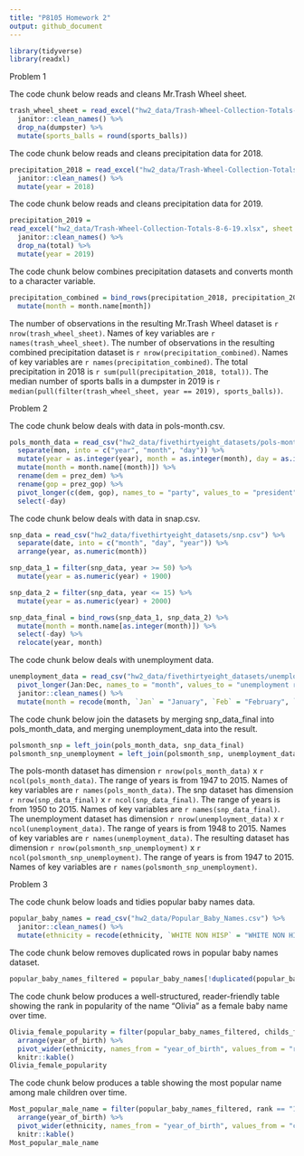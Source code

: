 ```yaml
---
title: "P8105 Homework 2"
output: github_document
---
```


```r
library(tidyverse)
library(readxl)
```


Problem 1

The code chunk below reads and cleans Mr.Trash Wheel sheet.

```r
trash_wheel_sheet = read_excel("hw2_data/Trash-Wheel-Collection-Totals-8-6-19.xlsx", sheet = "Mr. Trash Wheel", range = "A2:N408") %>%
  janitor::clean_names() %>%
  drop_na(dumpster) %>%
  mutate(sports_balls = round(sports_balls))
```

The code chunk below reads and cleans precipitation data for 2018.
```r
precipitation_2018 = read_excel("hw2_data/Trash-Wheel-Collection-Totals-8-6-19.xlsx", sheet = "2018 Precipitation", range = "A2:B14") %>%
  janitor::clean_names() %>%
  mutate(year = 2018)
```

The code chunk below reads and cleans precipitation data for 2019.
```r
precipitation_2019 = 
read_excel("hw2_data/Trash-Wheel-Collection-Totals-8-6-19.xlsx", sheet = "2019 Precipitation", range = "A2:B14") %>%
  janitor::clean_names() %>%
  drop_na(total) %>%
  mutate(year = 2019)
```

The code chunk below combines precipitation datasets and converts month to a character variable.

```r
precipitation_combined = bind_rows(precipitation_2018, precipitation_2019) %>%
  mutate(month = month.name[month])
```

The number of observations in the resulting Mr.Trash Wheel dataset is `r nrow(trash_wheel_sheet)`. Names of key variables are `r names(trash_wheel_sheet)`. The number of observations in the resulting combined precipitation dataset is `r nrow(precipitation_combined)`. Names of key variables are `r names(precipitation_combined)`. The total precipitation in 2018 is `r sum(pull(precipitation_2018, total))`. The median number of sports balls in a dumpster in 2019 is `r median(pull(filter(trash_wheel_sheet, year == 2019), sports_balls))`.


Problem 2

The code chunk below deals with data in pols-month.csv.

```r
pols_month_data = read_csv("hw2_data/fivethirtyeight_datasets/pols-month.csv") %>% 
  separate(mon, into = c("year", "month", "day")) %>%
  mutate(year = as.integer(year), month = as.integer(month), day = as.integer(day)) %>%
  mutate(month = month.name[(month)]) %>%
  rename(dem = prez_dem) %>%
  rename(gop = prez_gop) %>%
  pivot_longer(c(dem, gop), names_to = "party", values_to = "president") %>%
  select(-day)
```

The code chunk below deals with data in snap.csv.

```r
snp_data = read_csv("hw2_data/fivethirtyeight_datasets/snp.csv") %>%
  separate(date, into = c("month", "day", "year")) %>%
  arrange(year, as.numeric(month))

snp_data_1 = filter(snp_data, year >= 50) %>%
  mutate(year = as.numeric(year) + 1900)

snp_data_2 = filter(snp_data, year <= 15) %>%
  mutate(year = as.numeric(year) + 2000)

snp_data_final = bind_rows(snp_data_1, snp_data_2) %>%
  mutate(month = month.name[as.integer(month)]) %>%
  select(-day) %>%
  relocate(year, month)
```

The code chunk below deals with unemployment data.

```r
unemployment_data = read_csv("hw2_data/fivethirtyeight_datasets/unemployment.csv") %>%
  pivot_longer(Jan:Dec, names_to = "month", values_to = "unemployment rate") %>%
  janitor::clean_names() %>%
  mutate(month = recode(month, `Jan` = "January", `Feb` = "February", `Mar` = "March", `Apr` = "April", `Jun` = "June", `Jul` = "July", `Aug` = "August", `Sep` = "September", `Oct` = "October", `Nov` = "November", `Dec` = "December"))
```

The code chunk below join the datasets by merging snp_data_final into pols_month_data, and merging unemployment_data into the result.

```r
polsmonth_snp = left_join(pols_month_data, snp_data_final)
polsmonth_snp_unemployment = left_join(polsmonth_snp, unemployment_data)
```

The pols-month dataset has dimension `r nrow(pols_month_data)` x `r ncol(pols_month_data)`. The range of years is from 1947 to 2015. Names of key variables are `r names(pols_month_data)`. The snp dataset has dimension `r nrow(snp_data_final)` x `r ncol(snp_data_final)`. The range of years is from 1950 to 2015. Names of key variables are `r names(snp_data_final)`. The unemployment dataset has dimension `r nrow(unemployment_data)` x `r ncol(unemployment_data)`. The range of years is from 1948 to 2015. Names of key variables are `r names(unemployment_data)`. The resulting dataset has dimension `r nrow(polsmonth_snp_unemployment)` x `r ncol(polsmonth_snp_unemployment)`. The range of years is from 1947 to 2015. Names of key variables are `r names(polsmonth_snp_unemployment)`.


Problem 3

The code chunk below loads and tidies popular baby names data.

```r
popular_baby_names = read_csv("hw2_data/Popular_Baby_Names.csv") %>%
  janitor::clean_names() %>%
  mutate(ethnicity = recode(ethnicity, `WHITE NON HISP` = "WHITE NON HISPANIC", `ASIAN AND PACI` = "ASIAN AND PACIFIC ISLANDER", `BLACK NON HISP` = "BLACK NON HISPANIC"), childs_first_name = str_to_title(childs_first_name))
```

The code chunk below removes duplicated rows in popular baby names dataset.

```r
popular_baby_names_filtered = popular_baby_names[!duplicated(popular_baby_names[,1:6]),]
```

The code chunk below produces a well-structured, reader-friendly table showing the rank in popularity of the name “Olivia” as a female baby name over time. 

```r
Olivia_female_popularity = filter(popular_baby_names_filtered, childs_first_name == "Olivia", gender == "FEMALE") %>%
  arrange(year_of_birth) %>%
  pivot_wider(ethnicity, names_from = "year_of_birth", values_from = "rank") %>%
  knitr::kable()
Olivia_female_popularity
```

The code chunk below produces a table showing the most popular name among male children over time.

```r
Most_popular_male_name = filter(popular_baby_names_filtered, rank == "1", gender == "MALE") %>%
  arrange(year_of_birth) %>%
  pivot_wider(ethnicity, names_from = "year_of_birth", values_from = "childs_first_name") %>%
  knitr::kable()
Most_popular_male_name
```